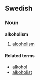 ==Swedish==

===Noun===
{{sv-noun-unc-c|2=alkoholismen}}
'''alkoholism''' {{c}}
# [[alcoholism]]

====Related terms====
* [[alkohol]]
* [[alkoholist]]